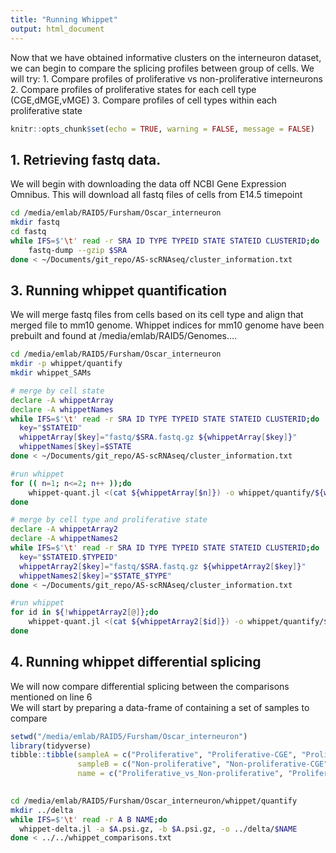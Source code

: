 ```yaml
---
title: "Running Whippet"
output: html_document
---
```


Now that we have obtained informative clusters on the interneuron dataset, we can begin to compare the splicing profiles between group of cells. We will try:
1. Compare profiles of proliferative vs non-proliferative interneurons
2. Compare profiles of proliferative states for each cell type (CGE,dMGE,vMGE)
3. Compare profiles of cell types within each proliferative state
```r
knitr::opts_chunk$set(echo = TRUE, warning = FALSE, message = FALSE)
```

## 1. Retrieving fastq data.
We will begin with downloading the data off NCBI Gene Expression Omnibus. This will download all fastq files of cells from E14.5 timepoint
```bash
cd /media/emlab/RAID5/Fursham/Oscar_interneuron
mkdir fastq
cd fastq
while IFS=$'\t' read -r SRA ID TYPE TYPEID STATE STATEID CLUSTERID;do 
	fastq-dump --gzip $SRA 
done < ~/Documents/git_repo/AS-scRNAseq/cluster_information.txt
```


## 3. Running whippet quantification
We will merge fastq files from cells based on its cell type and align that merged file to mm10 genome. Whippet indices for mm10 genome have been prebuilt and found at /media/emlab/RAID5/Genomes....

```bash
cd /media/emlab/RAID5/Fursham/Oscar_interneuron
mkdir -p whippet/quantify
mkdir whippet_SAMs

# merge by cell state
declare -A whippetArray
declare -A whippetNames
while IFS=$'\t' read -r SRA ID TYPE TYPEID STATE STATEID CLUSTERID;do 
  key="$STATEID"
  whippetArray[$key]="fastq/$SRA.fastq.gz ${whippetArray[$key]}"
  whippetNames[$key]=$STATE
done < ~/Documents/git_repo/AS-scRNAseq/cluster_information.txt

#run whippet
for (( n=1; n<=2; n++ ));do
	whippet-quant.jl <(cat ${whippetArray[$n]}) -o whippet/quantify/${whippetNames["$n"]} -x /media/emlab/RAID5/Genomes/GRCz10/Ensembl/whippet_index/graph.jls --biascorrect --sam > whippet_SAMs/${whippetNames[$n]}.sam 
done

# merge by cell type and proliferative state
declare -A whippetArray2
declare -A whippetNames2
while IFS=$'\t' read -r SRA ID TYPE TYPEID STATE STATEID CLUSTERID;do 
  key="$STATEID.$TYPEID"
  whippetArray2[$key]="fastq/$SRA.fastq.gz ${whippetArray2[$key]}"
  whippetNames2[$key]="$STATE_$TYPE"
done < ~/Documents/git_repo/AS-scRNAseq/cluster_information.txt

#run whippet
for id in ${!whippetArray2[@]};do
	whippet-quant.jl <(cat ${whippetArray2[$id]}) -o whippet/quantify/${whippetNames2["$id"]} -x /media/emlab/RAID5/Genomes/GRCz10/Ensembl/whippet_index/graph.jls --biascorrect --sam > whippet_SAMs/${whippetNames2[$id]}.sam 
done


```

## 4. Running whippet differential splicing
We will now compare differential splicing between the comparisons mentioned on line 6  
We will start by preparing a data-frame of containing a set of samples to compare
```r
setwd("/media/emlab/RAID5/Fursham/Oscar_interneuron")
library(tidyverse)
tibble::tibble(sampleA = c("Proliferative", "Proliferative-CGE", "Proliferative-dMGE", "Proliferative-vMGE", "Proliferative-vMGE", "Proliferative-vMGE", "Proliferative-dMGE", "Non-proliferative-vMGE", "Non-proliferative-vMGE", "Non-proliferative-dMGE"),
               sampleB = c("Non-proliferative", "Non-proliferative-CGE", "Non-proliferative-dMGE", "Non-proliferative-vMGE", "Proliferative-dMGE", "Proliferative-CGE", "Proliferative-CGE", "Non-proliferative-dMGE", "Non-proliferative-CGE", "Non-proliferative-CGE"),
               name = c("Proliferative_vs_Non-proliferative", "Proliferative_vs_Non-proliferative_CGE", "Proliferative_vs_Non-proliferative_dMGE", "Proliferative_vs_Non-proliferative_vMGE", "vMGE_vs_dMGE_Proliferative", "vMGE_vs_CGE_Proliferative", "dMGE_vs_CGE_Proliferative", "vMGE_vs_dMGE_Non-proliferative", "vMGE_vs_CGE_Non-proliferative", "dMGE_vs_CGE_Non-proliferative")) %>% write.table("whippet_comparisons.txt", sep = "\t", quote = F, row.names = F, col.names = F)
  
```




```bash
cd /media/emlab/RAID5/Fursham/Oscar_interneuron/whippet/quantify
mkdir ../delta
while IFS=$'\t' read -r A B NAME;do 
  whippet-delta.jl -a $A.psi.gz, -b $A.psi.gz, -o ../delta/$NAME
done < ../../whippet_comparisons.txt


```

